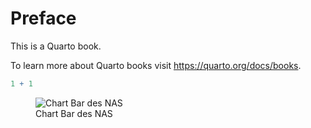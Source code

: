 # Preface {.unnumbered}

This is a Quarto book.

To learn more about Quarto books visit <https://quarto.org/docs/books>.

```r
1 + 1
```
![Chart Bar des NAS](figures/bar_classify_Del_29_04_22_17h.png)